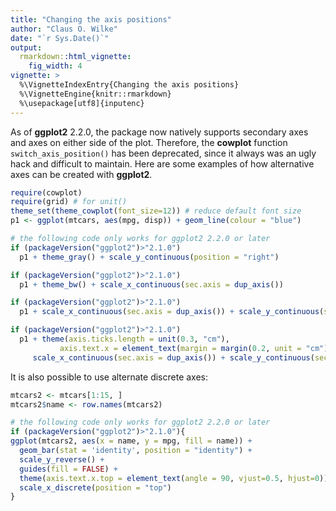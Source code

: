 ```yaml
---
title: "Changing the axis positions"
author: "Claus O. Wilke"
date: "`r Sys.Date()`"
output:
  rmarkdown::html_vignette:
    fig_width: 4
vignette: >
  %\VignetteIndexEntry{Changing the axis positions}
  %\VignetteEngine{knitr::rmarkdown}
  %\usepackage[utf8]{inputenc}
---
```

As of **ggplot2** 2.2.0, the package now natively supports secondary axes and axes on either side of the plot. Therefore, the **cowplot** function `switch_axis_position()` has been deprecated, since it always was an ugly hack and difficult to maintain. Here are some examples of how alternative axes can be created with **ggplot2**.

```r
require(cowplot)
require(grid) # for unit()
theme_set(theme_cowplot(font_size=12)) # reduce default font size
p1 <- ggplot(mtcars, aes(mpg, disp)) + geom_line(colour = "blue")

# the following code only works for ggplot2 2.2.0 or later
if (packageVersion("ggplot2")>"2.1.0")
  p1 + theme_gray() + scale_y_continuous(position = "right")

if (packageVersion("ggplot2")>"2.1.0")
  p1 + theme_bw() + scale_x_continuous(sec.axis = dup_axis())

if (packageVersion("ggplot2")>"2.1.0")
  p1 + scale_x_continuous(sec.axis = dup_axis()) + scale_y_continuous(sec.axis = dup_axis())

if (packageVersion("ggplot2")>"2.1.0")
  p1 + theme(axis.ticks.length = unit(0.3, "cm"),
           axis.text.x = element_text(margin = margin(0.2, unit = "cm"))) +
     scale_x_continuous(sec.axis = dup_axis()) + scale_y_continuous(sec.axis = dup_axis())
```


It is also possible to use alternate discrete axes:
```r
mtcars2 <- mtcars[1:15, ]
mtcars2$name <- row.names(mtcars2)

# the following code only works for ggplot2 2.2.0 or later
if (packageVersion("ggplot2")>"2.1.0"){
ggplot(mtcars2, aes(x = name, y = mpg, fill = name)) + 
  geom_bar(stat = 'identity', position = "identity") + 
  scale_y_reverse() +
  guides(fill = FALSE) +
  theme(axis.text.x.top = element_text(angle = 90, vjust=0.5, hjust=0)) +
  scale_x_discrete(position = "top")
}
```

